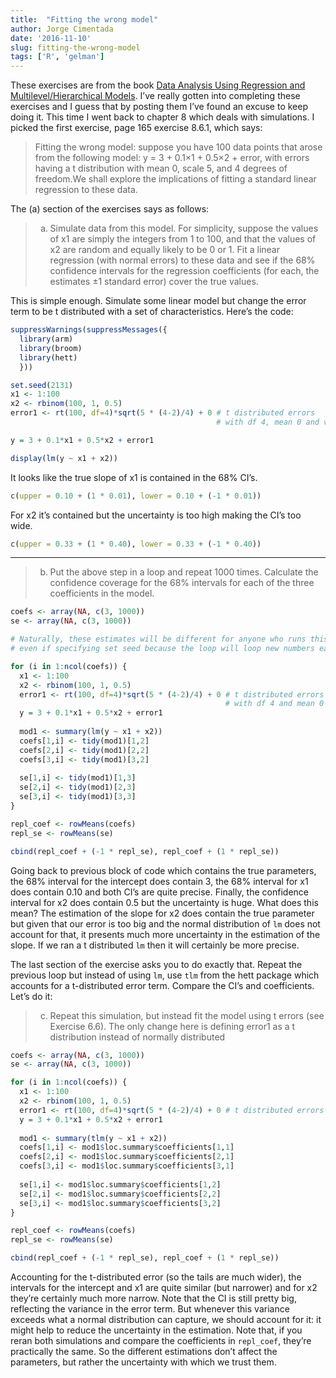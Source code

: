 ```yaml
---
title:  "Fitting the wrong model"
author: Jorge Cimentada
date: '2016-11-10'
slug: fitting-the-wrong-model
tags: ['R', 'gelman']
---
```


These exercises are from the book [Data Analysis Using Regression and Multilevel/Hierarchical Models](http://www.stat.columbia.edu/~gelman/arm/). I’ve really gotten into completing these exercises and I guess that by posting them I’ve found an excuse to keep doing it. This time I went back to chapter 8 which deals with simulations. I picked the first exercise, page 165 exercise 8.6.1,  which says:

> Fitting the wrong model: suppose you have 100 data points that arose from the following model: y = 3 + 0.1×1 + 0.5×2 + error, with errors having a t distribution with mean 0, scale 5, and 4 degrees of freedom.We shall explore the implications of fitting a standard linear regression to these data.

The (a) section of the exercises says as follows:

> (a) Simulate data from this model. For simplicity, suppose the values of x1 are simply the integers from 1 to 100, and that the values of x2 are random and equally likely to be 0 or 1. Fit a linear regression (with normal errors) to these data and see if the 68% confidence intervals for the regression coefficients (for each, the estimates ±1 standard error) cover the true values.

This is simple enough. Simulate some linear model but change the error term to be t distributed with a set of characteristics. Here’s the code:

```r
suppressWarnings(suppressMessages({
  library(arm)
  library(broom)
  library(hett)
  }))

set.seed(2131)
x1 <- 1:100
x2 <- rbinom(100, 1, 0.5)
error1 <- rt(100, df=4)*sqrt(5 * (4-2)/4) + 0 # t distributed errors
                                              # with df 4, mean 0 and var 5

y = 3 + 0.1*x1 + 0.5*x2 + error1

display(lm(y ~ x1 + x2))
```

It looks like the true slope of x1 is contained in the 68% CI's.


```r
c(upper = 0.10 + (1 * 0.01), lower = 0.10 + (-1 * 0.01))
```

For x2 it's contained but the uncertainty is too high making the CI's too wide.
```r
c(upper = 0.33 + (1 * 0.40), lower = 0.33 + (-1 * 0.40))
```

---

> (b) Put the above step in a loop and repeat 1000 times. Calculate the confidence coverage for the 68% intervals for each of the three coefficients in the model.

```r
coefs <- array(NA, c(3, 1000))
se <- array(NA, c(3, 1000))

# Naturally, these estimates will be different for anyone who runs this code
# even if specifying set seed because the loop will loop new numbers each time.

for (i in 1:ncol(coefs)) {
  x1 <- 1:100
  x2 <- rbinom(100, 1, 0.5)
  error1 <- rt(100, df=4)*sqrt(5 * (4-2)/4) + 0 # t distributed errors
                                                # with df 4 and mean 0
  y = 3 + 0.1*x1 + 0.5*x2 + error1
  
  mod1 <- summary(lm(y ~ x1 + x2))
  coefs[1,i] <- tidy(mod1)[1,2]
  coefs[2,i] <- tidy(mod1)[2,2]
  coefs[3,i] <- tidy(mod1)[3,2]
  
  se[1,i] <- tidy(mod1)[1,3]
  se[2,i] <- tidy(mod1)[2,3]
  se[3,i] <- tidy(mod1)[3,3]
}

repl_coef <- rowMeans(coefs)
repl_se <- rowMeans(se)

cbind(repl_coef + (-1 * repl_se), repl_coef + (1 * repl_se))
```

Going back to previous block of code which contains the true parameters, the 68% interval for the intercept does contain 3, the 68% interval for x1 does contain 0.10 and both CI’s are quite precise. Finally, the confidence interval for x2 does contain 0.5 but the uncertainty is huge. What does this mean? The estimation of the slope for x2 does contain the true parameter but given that our error is too big and the normal distribution of `lm` does not account for that, it presents much more uncertainty in the estimation of the slope. If we ran a t distributed `lm` then it will certainly be more precise.

The last section of the exercise asks you to do exactly that. Repeat the previous loop but instead of using `lm`, use `tlm` from the hett package which accounts for a t-distributed error term. Compare the CI’s and coefficients. Let’s do it:

> (c) Repeat this simulation, but instead fit the model using t errors (see Exercise 6.6). The only change here is defining error1 as a t distribution instead of normally distributed


```r
coefs <- array(NA, c(3, 1000))
se <- array(NA, c(3, 1000))

for (i in 1:ncol(coefs)) {
  x1 <- 1:100
  x2 <- rbinom(100, 1, 0.5)
  error1 <- rt(100, df=4)*sqrt(5 * (4-2)/4) + 0 # t distributed errors
  y = 3 + 0.1*x1 + 0.5*x2 + error1
  
  mod1 <- summary(tlm(y ~ x1 + x2))
  coefs[1,i] <- mod1$loc.summary$coefficients[1,1]
  coefs[2,i] <- mod1$loc.summary$coefficients[2,1]
  coefs[3,i] <- mod1$loc.summary$coefficients[3,1]
  
  se[1,i] <- mod1$loc.summary$coefficients[1,2]
  se[2,i] <- mod1$loc.summary$coefficients[2,2]
  se[3,i] <- mod1$loc.summary$coefficients[3,2]
}

repl_coef <- rowMeans(coefs)
repl_se <- rowMeans(se)

cbind(repl_coef + (-1 * repl_se), repl_coef + (1 * repl_se))
```

Accounting for the t-distributed error (so the tails are much wider), the intervals for the intercept and x1 are quite similar (but narrower) and for x2 they’re certainly much more narrow. Note that the CI is still pretty big, reflecting the variance in the error term. But whenever this variance exceeds what a normal distribution can capture, we should account for it: it might help to reduce the uncertainty in the estimation. Note that, if you reran both simulations and compare the coefficients in `repl_coef`, they’re practically the same. So the different estimations don’t affect the parameters, but rather the uncertainty with which we trust them.
